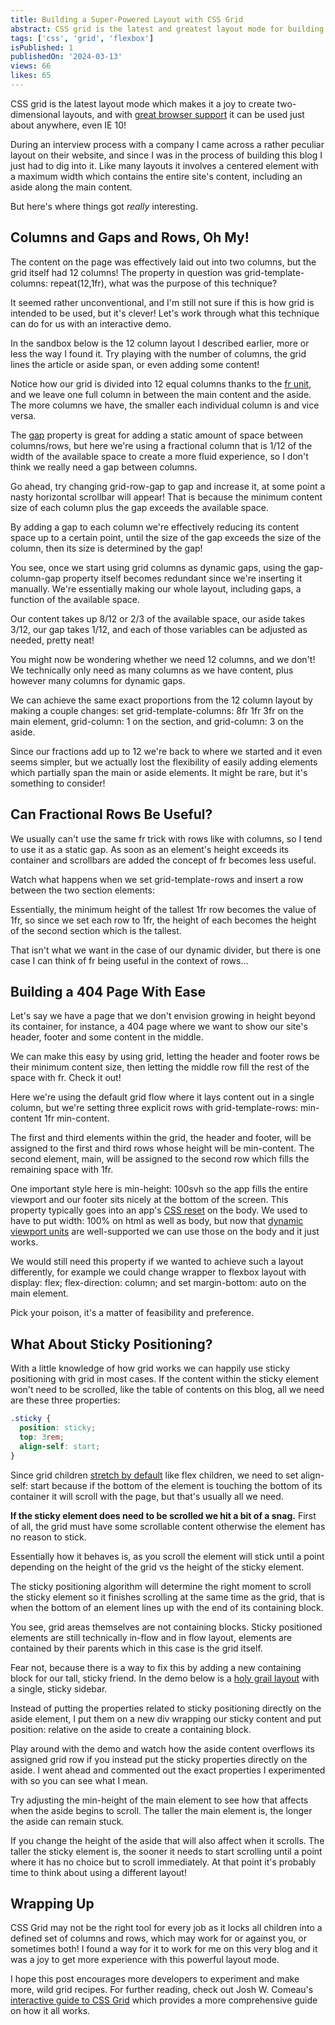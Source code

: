 ```yaml
---
title: Building a Super-Powered Layout with CSS Grid
abstract: CSS grid is the latest and greatest layout mode for building two-dimensional layouts. Like tables, grid layout enables us to align elements into columns and rows, but it's even more flexible and easy to work with! Let's make a clever layout with it, made possible by the fractional unit.
tags: ['css', 'grid', 'flexbox']
isPublished: 1
publishedOn: '2024-03-13'
views: 66
likes: 65
---
```


CSS grid is the latest layout mode which makes it a joy to create two-dimensional layouts, and with [great browser support](https://caniuse.com/css-grid) it can be used just about anywhere, even IE 10!

During an interview process with a company I came across a rather peculiar layout on their website, and since I was in the process of building this blog I just had to dig into it. Like many layouts it involves a centered element with a maximum width which contains the entire site's content, including an <InlineCode>aside</InlineCode> along the main content.

But here's where things got _really_ interesting.

## Columns and Gaps and Rows, Oh My!

The content on the page was effectively laid out into two columns, but the grid itself had 12 columns! The property in question was <InlineCode>grid-template-columns: repeat(12,1fr)</InlineCode>, what was the purpose of this technique?

It seemed rather unconventional, and I'm still not sure if this is how grid is intended to be used, but it's clever! Let's work through what this technique can do for us with an interactive demo.

In the sandbox below is the 12 column layout I described earlier, more or less the way I found it. Try playing with the number of columns, the grid lines the <InlineCode>article</InlineCode> or <InlineCode>aside</InlineCode> span, or even adding some content!

<DynamicGapDemo />

Notice how our grid is divided into 12 equal columns thanks to the [fr unit](https://developer.mozilla.org/en-US/docs/Learn/CSS/CSS_layout/Grids#flexible_grids_with_the_fr_unit), and we leave one full column in between the main content and the aside. The more columns we have, the smaller each individual column is and vice versa.

The [gap](https://developer.mozilla.org/en-US/docs/Web/CSS/gap) property is great for adding a static amount of space between columns/rows, but here we're using a fractional column that is 1/12 of the width of the available space to create a more fluid experience, so I don't think we really need a gap between columns.

Go ahead, try changing <InlineCode>grid-row-gap</InlineCode> to <InlineCode>gap</InlineCode> and increase it, at some point a nasty horizontal scrollbar will appear! That is because the minimum content size of each column plus the gap exceeds the available space.

By adding a gap to each column we're effectively reducing its content space up to a certain point, until the size of the gap exceeds the size of the column, then its size is determined by the gap!

You see, once we start using grid columns as dynamic gaps, using the <InlineCode>gap-column-gap</InlineCode> property itself becomes redundant since we're inserting it manually. We're essentially making our whole layout, including gaps, a function of the available space.

Our content takes up 8/12 or 2/3 of the available space, our aside takes 3/12, our gap takes 1/12, and each of those variables can be adjusted as needed, pretty neat!

You might now be wondering whether we need 12 columns, and we don't! We technically only need as many columns as we have content, plus however many columns for dynamic gaps.

We can achieve the same exact proportions from the 12 column layout by making a couple changes: set <InlineCode>grid-template-columns: 8fr 1fr 3fr</InlineCode> on the <InlineCode>main</InlineCode> element, <InlineCode>grid-column: 1</InlineCode> on the <InlineCode>section</InlineCode>, and <InlineCode>grid-column: 3</InlineCode> on the <InlineCode>aside</InlineCode>.

Since our fractions add up to 12 we're back to where we started and it even seems simpler, but we actually lost the flexibility of easily adding elements which partially span the main or aside elements. It might be rare, but it's something to consider!

## Can Fractional Rows Be Useful?

We usually can't use the same <InlineCode>fr</InlineCode> trick with rows like with columns, so I tend to use it as a static gap. As soon as an element's height exceeds its container and scrollbars are added the concept of <InlineCode>fr</InlineCode> becomes less useful.

Watch what happens when we set <InlineCode>grid-template-rows</InlineCode> and insert a row between the two <InlineCode>section</InlineCode> elements:

<DynamicRowDemo />

Essentially, the minimum height of the tallest <InlineCode>1fr</InlineCode> row becomes the value of <InlineCode>1fr</InlineCode>, so since we set each row to <InlineCode>1fr</InlineCode>, the height of each becomes the height of the second section which is the tallest.

That isn't what we want in the case of our dynamic divider, but there is one case I can think of <InlineCode>fr</InlineCode> being useful in the context of rows...

## Building a 404 Page With Ease

Let's say we have a page that we don't envision growing in height beyond its container, for instance, a 404 page where we want to show our site's header, footer and some content in the middle.

We can make this easy by using grid, letting the header and footer rows be their minimum content size, then letting the middle row fill the rest of the space with <InlineCode>fr</InlineCode>. Check it out!

<NotFoundDemo />

Here we're using the default grid flow where it lays content out in a single column, but we're setting three explicit rows with <InlineCode>grid-template-rows: min-content 1fr min-content</InlineCode>.

The first and third elements within the grid, the header and footer, will be assigned to the first and third rows whose height will be <InlineCode>min-content</InlineCode>. The second element, <InlineCode>main</InlineCode>, will be assigned to the second row which fills the remaining space with <InlineCode>1fr</InlineCode>.

One important style here is <InlineCode>min-height: 100svh</InlineCode> so the app fills the entire viewport and our footer sits nicely at the bottom of the screen. This property typically goes into an app's [CSS reset](https://piccalil.li/blog/a-more-modern-css-reset/) on the body. We used to have to put <InlineCode>width: 100%</InlineCode> on <InlineCode>html</InlineCode> as well as <InlineCode>body</InlineCode>, but now that [dynamic viewport units](https://web.dev/blog/viewport-units#the-need-for-new-viewport-units) are well-supported we can use those on the body and it just works.

We would still need this property if we wanted to achieve such a layout differently, for example we could change <InlineCode>wrapper</InlineCode> to flexbox layout with <InlineCode>display: flex; flex-direction: column;</InlineCode> and set <InlineCode>margin-bottom: auto</InlineCode> on the <InlineCode>main</InlineCode> element.

Pick your poison, it's a matter of feasibility and preference.

## What About Sticky Positioning?

With a little knowledge of how grid works we can happily use sticky positioning with grid in most cases. If the content within the sticky element won't need to be scrolled, like the table of contents on this blog, all we need are these three properties:

```css
.sticky {
  position: sticky;
  top: 3rem;
  align-self: start;
}
```

Since grid children [stretch by default](https://developer.mozilla.org/en-US/docs/Web/CSS/align-items#values) like flex children, we need to set <InlineCode>align-self: start</InlineCode> because if the bottom of the element is touching the bottom of its container it will scroll with the page, but that's usually all we need.

**If the sticky element does need to be scrolled we hit a bit of a snag.** First of all, the grid must have some scrollable content otherwise the element has no reason to stick.

Essentially how it behaves is, as you scroll the element will stick until a point depending on the height of the grid vs the height of the sticky element.

The sticky positioning algorithm will determine the right moment to scroll the sticky element so it finishes scrolling at the same time as the grid, that is when the bottom of an element lines up with the end of its containing block.

You see, grid areas themselves are not containing blocks. Sticky positioned elements are still technically in-flow and in flow layout, elements are contained by their parents which in this case is the grid itself.

Fear not, because there is a way to fix this by adding a new containing block for our tall, sticky friend. In the demo below is a [holy grail layout](https://web.dev/patterns/layout/holy-grail) with a single, sticky sidebar.

<StickySidebarDemo />

Instead of putting the properties related to sticky positioning directly on the <InlineCode>aside</InlineCode> element, I put them on a new <InlineCode>div</InlineCode> wrapping our sticky content and put <InlineCode>position: relative</InlineCode> on the <InlineCode>aside</InlineCode> to create a containing block.

Play around with the demo and watch how the aside content overflows its assigned grid row if you instead put the sticky properties directly on the <InlineCode>aside</InlineCode>. I went ahead and commented out the exact properties I experimented with so you can see what I mean.

Try adjusting the <InlineCode>min-height</InlineCode> of the main element to see how that affects when the aside begins to scroll. The taller the main element is, the longer the aside can remain stuck.

If you change the height of the aside that will also affect when it scrolls. The taller the sticky element is, the sooner it needs to start scrolling until a point where it has no choice but to scroll immediately. At that point it's probably time to think about using a different layout!

## Wrapping Up

CSS Grid may not be the right tool for every job as it locks all children into a defined set of columns and rows, which may work for or against you, or sometimes both! I found a way for it to work for me on this very blog and it was a joy to get more experience with this powerful layout mode.

I hope this post encourages more developers to experiment and make more, wild grid recipes. For further reading, check out Josh W. Comeau's [interactive guide to CSS Grid](https://www.joshwcomeau.com/css/interactive-guide-to-grid/#grid-flow-2) which provides a more comprehensive guide on how it all works.

